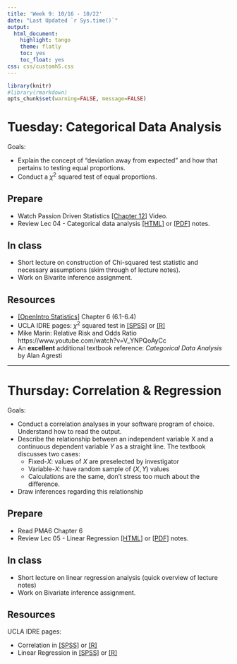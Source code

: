 ```yaml
---
title: 'Week 9: 10/16 - 10/22'
date: "Last Updated `r Sys.time()`"
output:
  html_document:
    highlight: tango
    theme: flatly
    toc: yes
    toc_float: yes
css: css/customh5.css
---
```


```r
library(knitr)
#library(rmarkdown)
opts_chunk$set(warning=FALSE, message=FALSE) 
```


# Tuesday: Categorical Data Analysis
Goals: 

* Explain the concept of "deviation away from expected" and how that pertains to testing equal proportions. 
* Conduct a $\chi^2$ squared test of equal proportions.

## Prepare
* Watch Passion Driven Statistics [[Chapter 12]](http://passiondrivenstatistics.com/2016/06/29/r-chapter-12/) Video. 
* Review Lec 04 - Categorical data analysis [[HTML]](docs/lec04_cda.html) or [[PDF]](docs/lec04_cda.pdf) notes.  

## In class
* Short lecture on construction of Chi-squared test statistic and necessary assumptions (skim through of lecture notes).
* Work on Bivarite inference assignment. 

## Resources
* [[OpenIntro Statistics]](https://www.openintro.org/stat/textbook.php) Chapter 6 (6.1-6.4)
* UCLA IDRE pages: $\chi^2$ squared test in  [[SPSS]](https://stats.idre.ucla.edu/spss/whatstat/what-statistical-analysis-should-i-usestatistical-analyses-using-spss/#chisq) or [[R]](https://stats.idre.ucla.edu/r/whatstat/what-statistical-analysis-should-i-usestatistical-analyses-using-r/#chisq)
* Mike Marin: Relative Risk and Odds Ratio https://www.youtube.com/watch?v=V_YNPQoAyCc
* An **excellent** additional textbook reference: _Categorical Data Analysis_ by Alan Agresti


----

# Thursday: Correlation & Regression

Goals: 

* Conduct a correlation analyses in your software program of choice. Understand how to read the output. 
* Describe the relationship between an independent variable X and a continuous
  dependent variable $Y$ as a straight line. The textbook discusses two cases: 
    - Fixed-$X$: values of $X$ are preselected by investigator
    - Variable-$X$: have random sample of $(X,Y)$ values
    - Calculations are the same, don't stress too much about the difference.  
* Draw inferences regarding this relationship


## Prepare 

* Read PMA6 Chapter 6
* Review Lec 05 - Linear Regression [[HTML]](docs/lec05_LinReg.html) or [[PDF]](docs/lec05_LinReg.pdf) notes. 

## In class
* Short lecture on linear regression analysis (quick overview of lecture notes)
* Work on Bivariate inference assignment. 

## Resources

UCLA IDRE pages: 

* Correlation in [[SPSS]](https://stats.idre.ucla.edu/spss/whatstat/what-statistical-analysis-should-i-usestatistical-analyses-using-spss/#corr) or [[R]](https://stats.idre.ucla.edu/r/whatstat/what-statistical-analysis-should-i-usestatistical-analyses-using-r/#corr)
* Linear Regression in  [[SPSS]](https://stats.idre.ucla.edu/spss/whatstat/what-statistical-analysis-should-i-usestatistical-analyses-using-spss/#simpreg) or [[R]](https://stats.idre.ucla.edu/r/whatstat/what-statistical-analysis-should-i-usestatistical-analyses-using-r/#simpreg)


